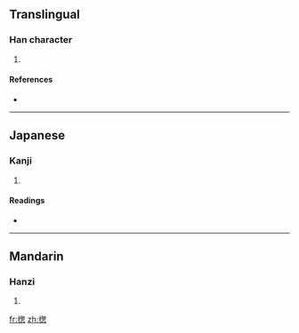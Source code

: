 ==Translingual==

===Han character===
{{Han char|rn=64|rad=手|as=09|sn=12|four=|canj=手心大心 (QPKP)}}

# {{defn|Han|sort=手09}}

====References====
* {{Han ref|kx=0442.020|dkj=12349|dj=0793.040|hdz=31922.050|uh=63D4|ud=25556}}

----

==Japanese==

===Kanji===
{{ja-kanji|grade=|rs=手09}}

# {{defn|Japanese}}

====Readings====
* {{ja-readings|on=[[そう]] (sō), [[す]] (su)|kun=[[すべ]] (sube), [[みな]] (mina), [[ひきいる]] (hikiiru), [[すすめる]] (susumeru)}}

----

==Mandarin==

===Hanzi===
{{cmn-hanzi|pin=[[zǒng]] ([[zong3]])|wg=tsung<sup>3</sup>}}

# {{defn|Mandarin}}

[[fr:揔]]
[[zh:揔]]